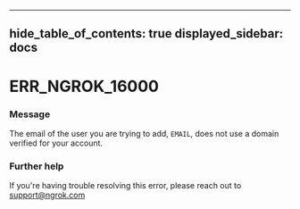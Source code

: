 

---
hide_table_of_contents: true
displayed_sidebar: docs
---


# ERR_NGROK_16000

### Message
The email of the user you are trying to add, `EMAIL`, does not use a domain verified for your account.

<ErrorDetails error="err_ngrok_16000" />



### Further help
If you're having trouble resolving this error, please reach out to [support@ngrok.com](mailto:support@ngrok.com?subject=Help%20with%20ERR_NGROK_16000)

